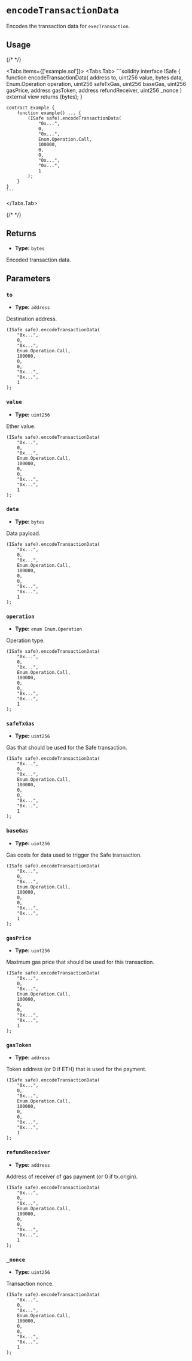 
# `encodeTransactionData`

Encodes the transaction data for `execTransaction`.

## Usage

{/* <!-- vale off --> */}

<Tabs items={['example.sol']}>
  <Tabs.Tab>
    ```solidity
    interface ISafe {
        function encodeTransactionData(
            address to,
            uint256 value,
            bytes data,
            Enum.Operation operation,
            uint256 safeTxGas,
            uint256 baseGas,
            uint256 gasPrice,
            address gasToken,
            address refundReceiver,
            uint256 _nonce
        ) external view returns (bytes);
    }

    contract Example {
        function example() ... {
            (ISafe safe).encodeTransactionData(
                "0x...",
                0,
                "0x...",
                Enum.Operation.Call,
                100000,
                0,
                0,
                "0x...",
                "0x...",
                1
            );
        }
    }
    ```
  </Tabs.Tab>
</Tabs>

{/* <!-- vale on --> */}

## Returns

- **Type:** `bytes`

Encoded transaction data.

## Parameters

### `to`
- **Type:** `address`

Destination address.

```solidity focus=2
(ISafe safe).encodeTransactionData(
    "0x...",
    0,
    "0x...",
    Enum.Operation.Call,
    100000,
    0,
    0,
    "0x...",
    "0x...",
    1
);
```

### `value`
- **Type:** `uint256`

Ether value.

```solidity focus=3
(ISafe safe).encodeTransactionData(
    "0x...",
    0,
    "0x...",
    Enum.Operation.Call,
    100000,
    0,
    0,
    "0x...",
    "0x...",
    1
);
```

### `data`
- **Type:** `bytes`

Data payload.

```solidity focus=4
(ISafe safe).encodeTransactionData(
    "0x...",
    0,
    "0x...",
    Enum.Operation.Call,
    100000,
    0,
    0,
    "0x...",
    "0x...",
    1
);
```

### `operation`
- **Type:** `enum Enum.Operation`

Operation type.

```solidity focus=5
(ISafe safe).encodeTransactionData(
    "0x...",
    0,
    "0x...",
    Enum.Operation.Call,
    100000,
    0,
    0,
    "0x...",
    "0x...",
    1
);
```

### `safeTxGas`
- **Type:** `uint256`

Gas that should be used for the Safe transaction.

```solidity focus=6
(ISafe safe).encodeTransactionData(
    "0x...",
    0,
    "0x...",
    Enum.Operation.Call,
    100000,
    0,
    0,
    "0x...",
    "0x...",
    1
);
```

### `baseGas`
- **Type:** `uint256`

Gas costs for data used to trigger the Safe transaction.

```solidity focus=7
(ISafe safe).encodeTransactionData(
    "0x...",
    0,
    "0x...",
    Enum.Operation.Call,
    100000,
    0,
    0,
    "0x...",
    "0x...",
    1
);
```

### `gasPrice`
- **Type:** `uint256`

Maximum gas price that should be used for this transaction.

```solidity focus=8
(ISafe safe).encodeTransactionData(
    "0x...",
    0,
    "0x...",
    Enum.Operation.Call,
    100000,
    0,
    0,
    "0x...",
    "0x...",
    1
);
```

### `gasToken`
- **Type:** `address`

Token address (or 0 if ETH) that is used for the payment.

```solidity focus=9
(ISafe safe).encodeTransactionData(
    "0x...",
    0,
    "0x...",
    Enum.Operation.Call,
    100000,
    0,
    0,
    "0x...",
    "0x...",
    1
);
```

### `refundReceiver`
- **Type:** `address`

Address of receiver of gas payment (or 0 if tx.origin).

```solidity focus=10
(ISafe safe).encodeTransactionData(
    "0x...",
    0,
    "0x...",
    Enum.Operation.Call,
    100000,
    0,
    0,
    "0x...",
    "0x...",
    1
);
```

### `_nonce`
- **Type:** `uint256`

Transaction nonce.

```solidity focus=11
(ISafe safe).encodeTransactionData(
    "0x...",
    0,
    "0x...",
    Enum.Operation.Call,
    100000,
    0,
    0,
    "0x...",
    "0x...",
    1
);
```
